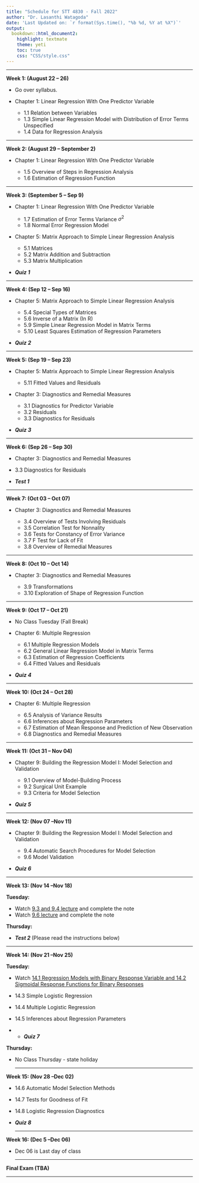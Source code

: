 ```yaml
---
title: "Schedule for STT 4830 - Fall 2022"
author: "Dr. Lasanthi Watagoda"
date: 'Last Updated on: `r format(Sys.time(), "%b %d, %Y at %X")`'
output: 
  bookdown::html_document2: 
    highlight: textmate
    theme: yeti
    toc: true
    css: "CSS/style.css"
---
```


***

**Week 1: (August 22 -- 26)**

* Go over syllabus.
* Chapter 1: Linear Regression With One Predictor Variable

    * 1.1 Relation between Variables
    * 1.3 Simple Linear Regression Model with Distribution of Error Terms Unspecified
    * 1.4 Data for Regression Analysis
    

***

**Week 2: (August 29 -- September 2)**

* Chapter 1: Linear Regression With One Predictor Variable

    * 1.5 Overview of Steps in Regression Analysis
    * 1.6 Estimation of Regression Function 
    
    
***

**Week 3: (September 5 -- Sep 9)**

* Chapter 1: Linear Regression With One Predictor Variable

    * 1.7 Estimation of Error Terms Variance $\sigma^2$
    * 1.8 Normal Error Regression Model  
    
* Chapter 5: Matrix Approach to Simple Linear Regression Analysis

    * 5.1 Matrices
    * 5.2 Matrix Addition and Subtraction
    * 5.3 Matrix Multiplication 
    
    
* ***Quiz 1***

    
***

**Week 4: (Sep 12  -- Sep 16)**
 
* Chapter 5: Matrix Approach to Simple Linear Regression Analysis

    * 5.4 Special Types of Matrices
    * 5.6 Inverse of a Matrix (In R)
    * 5.9 Simple Linear Regression Model in Matrix Terms
    * 5.10  Least Squares Estimation of Regression Parameters
    
* ***Quiz 2***
    
***

**Week 5: (Sep 19  -- Sep 23)**
 
* Chapter 5: Matrix Approach to Simple Linear Regression Analysis  
    * 5.11  Fitted Values and Residuals
    
* Chapter 3: Diagnostics and Remedial Measures

    * 3.1  Diagnostics for Predictor Variable
    * 3.2  Residuals
    * 3.3  Diagnostics for Residuals
   
* ***Quiz 3***
    
***

**Week 6: (Sep 26  -- Sep 30)**

* Chapter 3: Diagnostics and Remedial Measures
 * 3.3  Diagnostics for Residuals


  *  ***Test 1 ***



***

**Week 7: (Oct 03  -- Oct 07)**

* Chapter 3: Diagnostics and Remedial Measures

     * 3.4  Overview of Tests Involving Residuals
     * 3.5  Correlation Test for Nonnality
     * 3.6  Tests for Constancy of Error Variance
     * 3.7  F Test for Lack of Fit
     * 3.8  Overview of Remedial Measures


***

**Week 8: (Oct 10  -- Oct 14)**

* Chapter 3: Diagnostics and Remedial Measures
    
     * 3.9  Transformations
     * 3.10  Exploration of Shape of Regression Function
     

 
***

**Week 9: (Oct 17  -- Oct 21)**

* No Class Tuesday (Fall Break)

* Chapter 6:  Multiple Regression

    * 6.1  Multiple Regression Models
    * 6.2 General Linear Regression Model in Matrix Terms
    * 6.3 Estimation of Regression Coefficients
    * 6.4 Fitted Values and Residuals
    
 * ***Quiz 4***   
   
***

**Week 10: (Oct 24  -- Oct 28)**

* Chapter 6:  Multiple Regression

    * 6.5 Analysis of Variance Results
    * 6.6 Inferences about Regression Parameters
    * 6.7 Estimation of Mean Response and Prediction of New Observation
    * 6.8 Diagnostics and Remedial Measures
   

  

***

    
**Week 11: (Oct 31  -- Nov 04)**

* Chapter 9:  Building the Regression Model I: Model Selection and Validation

    * 9.1 Overview of Model-Building Process 
    * 9.2 Surgical Unit Example
    * 9.3 Criteria for Model Selection 
   
   
* ***Quiz 5*** 


***

**Week 12: (Nov 07  --Nov 11)**

* Chapter 9:  Building the Regression Model I: Model Selection and Validation

     * 9.4 Automatic Search Procedures for Model Selection
     * 9.6 Model Validation
    
* ***Quiz 6***     

 

***

**Week 13: (Nov 14  --Nov 18)**

**Tuesday:**

  * Watch [9.3 and 9.4 lecture](https://youtu.be/NoR2mXcMxas) and complete the note
  * Watch [9.6 lecture](https://youtu.be/wbCNuuN7i-A) and complete the note

**Thursday:**

  *  ***Test 2 ***  (Please read the instructions below)
  
  <!--
      * Log into the class zoom meeting at 2PM
      * You should get an email with Exam 2 attached at 2.00PM
      * Exam has 6 pages
      * Stay on the zoom meeting and finish the exam in an RMarkdown file (Ends at 3.15PM + 30 min extra if needed)
      * Email me the exam once finished
   --> 

 ***

**Week 14: (Nov 21  --Nov 25)**

**Tuesday:**

  * Watch [14.1 Regression Models with Binary Response Variable
  and 14.2 Sigmoidal Response Functions for Binary Responses](https://youtu.be/yqdTYICcBF4)
  
  
  * 14.3 Simple Logistic Regression
  * 14.4 Multiple Logistic Regression
  * 14.5 Inferences about Regression Parameters


*   * ***Quiz 7***

**Thursday:**

* No Class Thursday - state holiday


  ***

**Week 15: (Nov 28  --Dec 02)**

  * 14.6 Automatic Model Selection Methods
  * 14.7 Tests for Goodness of Fit
  * 14.8 Logistic Regression Diagnostics
  
* ***Quiz 8***

  ***

**Week 16: (Dec 5  --Dec 06)**

* Dec 06 is Last day of class

  ***  

  
**Final Exam (TBA)**
<!--
  * [Data set for question 1](question1.txt)
  * [Data set for question 2](question2.txt)
  * [Data set for question 3](question3.txt)
-->

  ***
